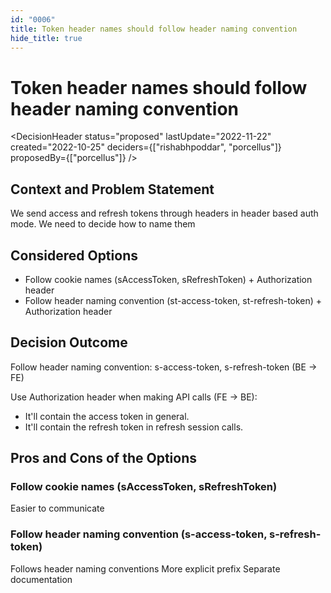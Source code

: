 ```yaml
---
id: "0006"
title: Token header names should follow header naming convention
hide_title: true
---
```



# Token header names should follow header naming convention

<DecisionHeader status="proposed" lastUpdate="2022-11-22" created="2022-10-25" deciders={["rishabhpoddar", "porcellus"]} proposedBy={["porcellus"]} />

## Context and Problem Statement

We send access and refresh tokens through headers in header based auth mode. We need to decide how to name them

## Considered Options

* Follow cookie names (sAccessToken, sRefreshToken) + Authorization header
* Follow header naming convention (st-access-token, st-refresh-token) + Authorization header

## Decision Outcome

Follow header naming convention: s-access-token, s-refresh-token (BE -> FE)

Use Authorization header when making API calls (FE -> BE):
- It'll contain the access token in general.
- It'll contain the refresh token in refresh session calls.

## Pros and Cons of the Options

### Follow cookie names (sAccessToken, sRefreshToken)

<ArgumentPro> Easier to communicate </ArgumentPro>

### Follow header naming convention (s-access-token, s-refresh-token)

<ArgumentPro> Follows header naming conventions </ArgumentPro>
<ArgumentPro> More explicit prefix </ArgumentPro>
<ArgumentCon> Separate documentation </ArgumentCon>
